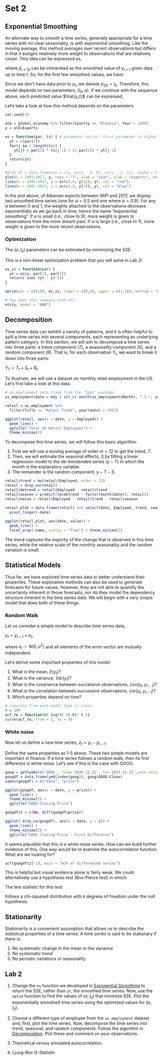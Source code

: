 # Set 2

## Exponential Smoothing

An alternate way to smooth a time series, generally appropriate for a time series with no clear seasonality, is with exponential smoothing. Like the moving average, this method averages over recent observations but differs in that it assigns relatively more weight to observations that are relatively closer. This idea can be expressed as,

\begin{align}
\hat{y}_{t+1 | t} = \alpha y_t + (1-\alpha) \hat{y}_{t | t-1},
\end{align}

where $\hat{y}_{t+1 | t}$ can be interpreted as the smoothed value of $y_{t+1}$ given data up to time $t$. So, for the first few smoothed values, we have:

\begin{align}
\hat{y}_{1|0} &= l_0 \\
\hat{y}_{2|1} &= \alpha y_1 + (1-\alpha) l_0 \\
\hat{y}_{3|2} &= \alpha y_2 + (1-\alpha) \hat{y}_{2|1} \\
&= \alpha y_2 + (1-\alpha) \alpha y_1 + (1-\alpha)^2 l_0
\end{align}

Since we don't have data prior to $y_1$, we denote $\hat{y}_{1 | 0} = l_0$. Therefore, this model depends on two parameters, $(l_0, \alpha)$. If we continue with the sequence above, each predicted value $\hat{y_t}$ can be expressed,

\begin{align}
\hat{y}_{t+1 | t} = (1-\alpha) ^ t l_0  + \sum_{j=0}^{t-1} \alpha (1-\alpha) ^ j y_{t-j}. \\
\end{align}

Let's take a look at how this method depends on the parameters.

```r
set.seed(1)

alb = global_economy %>% filter(Country == "Albania", Year > 1990) 
y = alb$Exports

es = function(par, ts) { # parameter vector: first parameter is alpha/ second is l0
  yt = c(par[2])
  for(j in 2:length(ts)) {
    yt[j] = par[1] * ts[j-1] + (1-par[1]) * yt[j-1]
  }
  return(yt)
}

#plot_df = data.frame(ys = c(y, es(y, .4, 0), es(y, .1, 1)), alpha = c(rep(0,n), rep(.4,n), rep(.1,n)))
plot(x = 1991:2017, y, type = "l", xlab = "year", ylab = "exports", main = "Albanian Exports (black); alpha = .9 (red); alpha = .5 (blue)")
lines(x = 1991:2017, y = es(c(.9, y[1]), y), col = "red")
lines(x = 1991:2017, y = es(c(.5, y[1]), y), col = "blue")
```

In the plot above, of Albanian exports between 1991 and 2017, we display two smoothed time series (one for $\alpha = 0.5$ and one where $\alpha = 0.9$). For any $\alpha$ between 0 and 1, the weights attached to the observations decrease exponentially as we go back in time, hence the name “exponential smoothing”. If $\alpha$ is small (i.e., close to 0), more weight is given to observations from the more distant past. If $\alpha$ is large (i.e., close to 1), more weight is given to the more recent observations.

### Optimization

The $(\alpha, l_0)$ parameters can be estimated by minimizing the SSE:

\begin{align}
\text{SSE} = \sum_{i=i}^T \bigg(y_t - \hat{y}_{t | t-1}   \bigg)^2.
\end{align}

This is a non-linear optimization problem that you will solve in Lab 2!

```r

es_ss = function(par) {
  yt = es(y, par[1], par[2])
  return( sum( (yt - y)^2))
}

optim(par = c(0,0), es_ss, lower = c(0,0), upper = c(1,10), method = "L-BFGS-B")$par

# how does this compare with ets
ets(y, model = "ANN")
```


## Decomposition

Time series data can exhibit a variety of patterns, and it is often helpful to split a time series into several components, each representing an underlying pattern category. In this section, we will aim to decompose a time series into three parts: a trend component ($T$), a seasonality component ($S$), and a random component ($R$). That is, for each observation $Y_t$, we want to break it down into three parts:

$Y_T = T_t + S_t + R_t$.

To illustrate, we will use a dataset on monthly retail employment in the US. Let's first take a look at this data.


```r
# us_employment data frame from the 'fpp3' package
us_employment$date = mdy ( str_c( month(us_employment$Month), "-1-", year(us_employment$Month)) )

retail = us_employment %>% 
  filter(Title == "Retail Trade", year(date) > 2002)
```


```r
ggplot(retail, aes(x = date, y = Employed)) + 
  geom_line() + 
  ggtitle("Total US Retail Employees") + 
  theme_minimal()

```

To decompose this time series, we will follow this basic algorithm:

1. First we will use a moving average of order $m=12$ to get the trend, $T$.
2. Then, we will estimate the seasonal effects, $S$,by fitting a linear regression model to the de-trendended series ($y-T$) in which the month is the explanatory variable.
3. The remainder is the random component, $y-T-S$.




```r
retail$trend = ma(retail$Employed, order = 12)
retail = drop_na(retail)
retail$detrend = retail$Employed - retail$trend
retail$season = predict(lm(detrend ~ factor(month(date)), retail))
retail$noise = retail$Employed - retail$trend - retail$season

retail_plot = data.frame(retail) %>% select(date, Employed, trend, season, noise) %>% 
  pivot_longer(-date)
  
ggplot(retail_plot, aes(date, value)) + 
  geom_line() + 
  facet_wrap(~name, scales = "free") + theme_minimal()
```

The trend captures the majority of the change that is observed in this time series, while the relative scale of the monthly seasonality and the random variation is small.

## Statistical Models

Thus far, we have explored time series data to better understand their properties. These exploration methods can also be used to generate forecasts for future values. However, they are not able to quantify the uncertainty inherent in those forecasts, nor do they model the dependency structure inherent in the time series data. We will begin with a very simple model that does both of these things.

### Random Walk

Let us consider a simple model to describe time series data,

$y_t = y_{t-1}+e_t$,

where $e_t \sim N(0, \sigma^2)$ and all elements of the error vector are mutually independent.

Let's derive some important properties of this model:

1. What is the mean, $E(y_t)$?
2. What is the variance, $Var(y_t)$?
3. What is the covariance between successive observations, $\text{cov}(y_t, y_{t-1})$?
4. What is the correlation between successive observations, $\text{cor}(y_t, y_{t-1})$?
5. Which properties depend on time?

```r
# simulate from each model type in class
t = 100
acf_rw = function(k) {sqrt( (t-k)/ t )}
curve(acf_rw, from = 1, to = 9)
```

### White noise

Now let us define a new time series, $z_t = y_t - y_{t-1}$.

Define the same properties as 1-5 above. These two simple models are important in finance. If a time series follows a random walk, then its first difference is white noise. Let's see if this is the case with GOOG. 

```r
goog = getSymbols('GOOG', from='2020-12-22', to='2023-12-22',auto.assign = FALSE)
googdf = data.frame(ymd(index(goog)), goog$GOOG.Close)
names(googdf) = c("date", "price")

ggplot(googdf, aes(x = date, y = price)) + 
  geom_line() + 
  theme_minimal() + 
  ggtitle("GOOG Closing Price")
```

```r
googdf$z = c(NA, diff(googdf$price))

ggplot( drop_na(googdf), aes(x = date, y = z)) + 
  geom_line() + 
  theme_minimal() + 
  ggtitle("GOOG Closing Price - First Difference")
```

It seems plausible that this is a white noise series. How can we build further evidence of this. One way would be to examine the autocorrelation function. What are we looking for?

```r
acf(googdf$z[-1], main = "ACF of differenced series")
```

This is helpful but visual evidence alone is fairly weak. We could alternatively use a hypothesis test (Box-Pierce test) in which:

\begin{align}
H_0 &: \rho_1 = \rho_2 = \ldots = \rho_k = 0 \\
H_A &: \text{at least one autocorrelation is different from 0}
\end{align}

The test statistic for this test:

\begin{align}
Q = n(n+2) \sum_{i=1}^k \frac{\hat{\rho}_i^2}{(n-k)}
\end{align}

follows a chi-squared distribution with $k$ degrees of freedom under the null hypothesis.

## Stationarity 

Stationarity is a convenient assumption that allows us to describe the statistical properties of a time series. A time series is said to be stationary if there is:

1. No systematic change in the mean or the variance
2. No systematic trend
3. No periodic variations or seasonality


## Lab 2

1. Change the <code>es</code> function we developed in [Exponential Smoothing] to return the SSE, rather than <code>yt</code>, the smoothed time series. Now, use the <code>optim</code> function to find the values of $(\alpha, l_0)$ that minimize SSE. Plot the exponentially smoothed time series using the optimized values for $(\alpha, l_0)$.

2. Choose a different type of employee from the <code>us_employment</code> dataset and, first, plot the time series. Now, decompose the time series into trend, seasonal, and random components. Follow the algorithm in [Decomposition]. Plot these and comment on your observations.

3. Theoretical versus simulated autocorrelation.

4. Ljung-Box Q-Statistic

